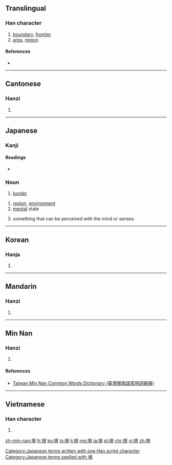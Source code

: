 ==Translingual==

===Han character===
{{Han char|rn=32|rad=土|as=11|sn=14|four=4011<sub>6</sub>|canj=土卜廿山 (GYTU)|ids=⿰[[土]][[竟]]}}

# [[boundary]], [[frontier]]
# [[area]], [[region]]

====References====
* {{Han ref|kx=0237.170|dkj=05409|dj=0475.230|hdz=10482.060|uh=5883|ud=22659|bh=B9D2|bd=47570}}

----

==Cantonese==

===Hanzi===
{{yue-hanzi|jyut=[[ging2]]|y=ging2}}

# {{defn|lang=yue|sort=土11}}

----

==Japanese==

===Kanji===
{{ja-kanji|grade=5|rs=土11}}

====Readings====
* {{ja-readings|on=[[きょう]] (kyō), [[けい]] (kei)|kun=[[さかい]] (sakai)}}

===Noun===
{{ja-noun|k|hira=さかい|rom=sakai}} 

# [[border]]

{{ja-noun|k|hira=きょう|rom=kyō}} 

# [[region]], [[environment]]
# [[mental]] state
# {{context|Buddhism|lang=ja|sort=きょう}} something that can be perceived with the mind or senses

[[Category:Japanese terms written with one Han script character]]
[[Category:Japanese terms spelled with 境]]

----

==Korean==

===Hanja===
{{ko-hanja|hangeul=경|rv=gyeong|mr=kyŏng}}

# {{defn|lang=ko|sort=土11}}

----

==Mandarin==

===Hanzi===
{{cmn-hanzi|pin=[[jìng]] ([[jing4]])|wg=ching<sup>4</sup>}}

# {{defn|lang=cmn|sort=土11}}

----

==Min Nan==

===Hanzi===
{{nan-hanzi|tlpa=kíng (king<sup>2</sup>)}}

# {{defn|lang=nan|sort=土11}}

====References====
*[http://twblg.dict.edu.tw/holodict_new/result_detail.jsp?n_no=10443&curpage=1&sample=%E5%A2%83&radiobutton=1&querytarget=1&limit=20&pagenum=1&rowcount=16 Taiwan Min Nan Common Words Dictionary (臺灣閩南語常用詞辭典)]

----

==Vietnamese==

===Han character===
{{vi-hantu|[[cảnh]]|rs=土11}}

# {{defn|lang=vi|sort=土11}}

[[zh-min-nan:境]]
[[fr:境]]
[[ko:境]]
[[lo:境]]
[[li:境]]
[[mg:境]]
[[ja:境]]
[[pl:境]]
[[chr:境]]
[[vi:境]]
[[zh:境]]